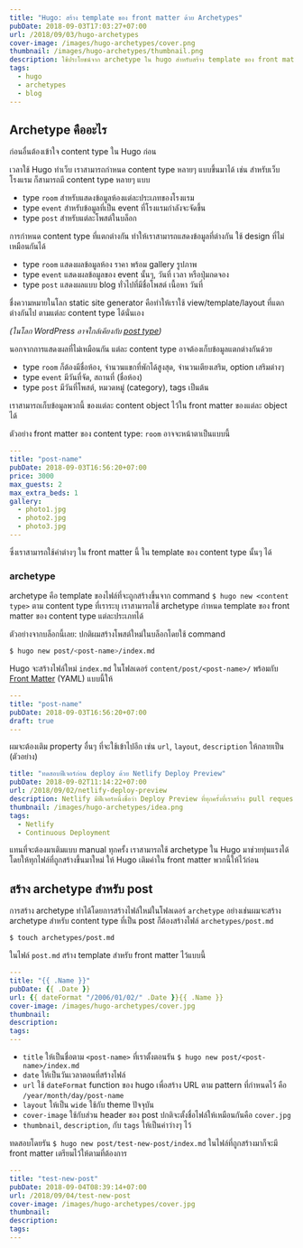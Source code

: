 ```yaml
---
title: "Hugo: สร้าง template ของ front matter ด้วย Archetypes"
pubDate: 2018-09-03T17:03:27+07:00
url: /2018/09/03/hugo-archetypes
cover-image: /images/hugo-archetypes/cover.png
thumbnail: /images/hugo-archetypes/thumbnail.png
description: ใช้ประโยชน์จาก archetype ใน hugo สำหรับสร้าง template ของ front matter เวลาสร้างโพสต์ใหม่
tags:
  - hugo
  - archetypes
  - blog
---
```


## Archetype คืออะไร

ก่อนอื่นต้องเข้าใจ content type ใน Hugo ก่อน

เวลาใช้ Hugo ทำเว็บ เราสามารถกำหนด content type หลายๆ แบบขึ้นมาได้ เช่น สำหรับเว็บโรงแรม
ก็สามารถมี content type หลายๆ แบบ

- type `room` สำหรับแสดงข้อมูลห้องแต่ละประเภทของโรงแรม
- type `event` สำหรับข้อมูลที่เป็น event ที่โรงแรมกำลังจะจัดขึ้น
- type `post` สำหรับแต่ละโพสต์ในบล็อก

การกำหนด content type ที่แตกต่างกัน ทำให้เราสามารถแสดงข้อมูลที่ต่างกัน ใช้ design ที่ไม่เหมือนกันได้

- type `room` แสดงผลข้อมูลห้อง ราคา พร้อม gallery รูปภาพ
- type `event` แสดงผลข้อมูลของ event นั้นๆ, วันที่ เวลา หรือปุ่มกดจอง
- type `post` แสดงผลแบบ blog ทั่วไปที่มีชื่อโพสต์ เนื้อหา วันที่

ชื่งความหมายในโลก static site generator คือทำให้เราใช้ view/template/layout ที่แตกต่างกันไป
ตามแต่ละ content type ได้นั่นเอง

*(ในโลก WordPress อาจใกล้เคียงกับ [post type](https://codex.wordpress.org/Post_Types))*

นอกจากการแสดงผลที่ไม่เหมือนกัน แต่ละ content type อาจต้องเก็บข้อมูลแตกต่างกันด้วย

- type `room` ก็ต้องมีชื่อห้อง, จำนวนแขกที่พักได้สูงสุด, จำนวนเตียงเสริม, option เสริมต่างๆ
- type `event` มีวันที่จัด, สถานที่ (ชื่อห้อง)
- type `post` มีวันที่โพสต์, หมวดหมู่ (category), tags เป็นต้น

เราสามารถเก็บข้อมูลพวกนี้ ของแต่ละ content object ไว้ใน front matter ของแต่ละ object ได้

ตัวอย่าง front matter ของ content type: `room` อาจจะหน้าตาเป็นแบบนี้

```yaml
---
title: "post-name"
pubDate: 2018-09-03T16:56:20+07:00
price: 3000
max_guests: 2
max_extra_beds: 1
gallery:
  - photo1.jpg
  - photo2.jpg
  - photo3.jpg
---
```

ซึ่งเราสามารถใช้ค่าต่างๆ ใน front matter นี้ ใน template ของ content type นั้นๆ ได้

### archetype

archetype คือ template ของไฟล์ที่จะถูกสร้างขึ้นจาก command `$ hugo new <content type>` ตาม content type ที่เราระบุ
เราสามารถใช้ archetype กำหนด template ของ front matter ของ content type แต่ละประเภทได้

ตัวอย่างจากบล็อกนี้เลย: ปกติผมสร้างโพสต์ใหม่ในบล็อกโดยใช้ command

```sh
$ hugo new post/<post-name>/index.md
```

Hugo จะสร้างไฟล์ใหม่ `index.md` ในโฟลเดอร์ `content/post/<post-name>/` พร้อมกับ
[Front Matter](https://gohugo.io/content-management/front-matter/) (YAML) แบบนี้ให้

```yaml
---
title: "post-name"
pubDate: 2018-09-03T16:56:20+07:00
draft: true
---
```

ผมจะต้องเติม property อื่นๆ ที่จะใช้เข้าไปอีก เช่น `url`, `layout`, `description` ให้กลายเป็น (ตัวอย่าง)

```yaml
title: "ทดสอบฟีเจอร์ก่อน deploy ด้วย Netlify Deploy Preview"
pubDate: 2018-09-02T11:14:22+07:00
url: /2018/09/02/netlify-deploy-preview
description: Netlify มีฟีเจอร์หนึ่งชื่อว่า Deploy Preview ที่ทุกครั้งที่เราสร้าง pull request (หรือ merge request สำหรับ GitLab) Netlify จะสร้าง URL สำหรับ pull requets นั้นให้โดยอัตโนมัติ ทำให้เราสามารถเช็คดูก่อนได้โดยที่ยังไม่ต้อง merge branch นั้น เข้า production branch
thumbnail: /images/hugo-archetypes/idea.png
tags:
  - Netlify
  - Continuous Deployment
```

แทนที่จะต้องมาเติมแบบ manual ทุกครั้ง เราสามารถใช้ archetype ใน Hugo มาช่วยทุ่นแรงได้
โดยให้ทุกไฟล์ที่ถูกสร้างขึ้นมาใหม่ ให้ Hugo เติมค่าใน front matter พวกนี้ให้ไว้ก่อน

## สร้าง archetype สำหรับ post

การสร้าง archetype ทำได้โดยการสร้างไฟล์ใหม่ในโฟลเดอร์ `archetype` อย่างเช่นผมจะสร้าง archetype สำหรับ content type ที่เป็น post
ก็ต้องสร้างไฟล์ `archetypes/post.md`

```sh
$ touch archetypes/post.md
```

ในไฟล์ `post.md` สร้าง template สำหรับ front matter ไว้แบบนี้

```yaml
---
title: "{{ .Name }}"
pubDate: {{ .Date }}
url: {{ dateFormat "/2006/01/02/" .Date }}{{ .Name }}
cover-image: /images/hugo-archetypes/cover.jpg
thumbnail:
description:
tags:
---
```

- `title` ให้เป็นชื่อตาม `<post-name>` ที่เราตั้งตอนรัน `$ hugo new post/<post-name>/index.md`
- `date` ให้เป็นวันเวลาตอนที่สร้างไฟล์
- `url` ใช้ `dateFormat` function ของ hugo เพื่อสร้าง URL ตาม pattern ที่กำหนดไว้ คือ `/year/month/day/post-name`
- `layout` ให้เป็น `wide` ใช้กับ theme ปัจจุบัน
- `cover-image` ใช้กับส่วน header ของ post ปกติจะตั้งชื่อไฟล์ให้เหมือนกันคือ `cover.jpg`
- `thumbnail`, `description`, กับ `tags` ให้เป็นค่าว่างๆ ไว้

ทดสอบโดยรัน `$ hugo new post/test-new-post/index.md` ในไฟล์ที่ถูกสร้างมาก็จะมี front matter เตรียมไว้ให้ตามที่ต้องการ

```yaml
---
title: "test-new-post"
pubDate: 2018-09-04T08:39:14+07:00
url: /2018/09/04/test-new-post
cover-image: /images/hugo-archetypes/cover.jpg
thumbnail:
description:
tags:
---
```

